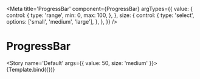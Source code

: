 
<Meta
  title='ProgressBar'
  component={ProgressBar}
  argTypes={{
    value: {
      control: {
        type: 'range',
        min: 0,
        max: 100,
      },
    },
    size: {
      control: {
        type: 'select',
        options: ['small', 'medium', 'large'],
      },
    },
  }}
/>


# ProgressBar

<Story name='Default' args={{ value: 50, size: 'medium' }}>
  {Template.bind({})}
</Story>
